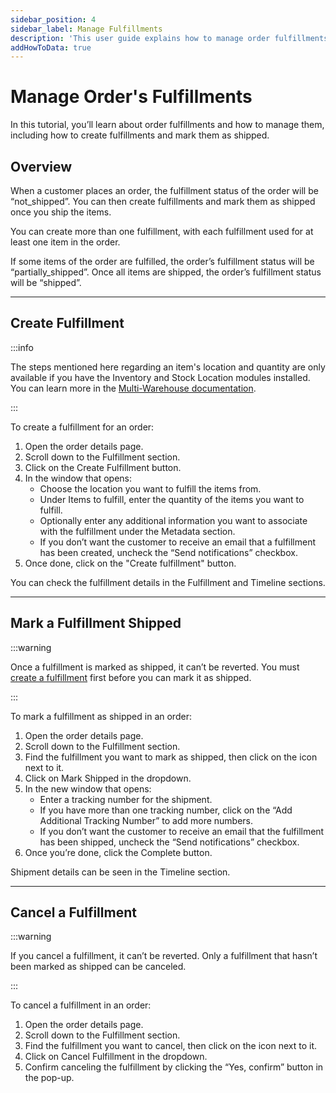 ```yaml
---
sidebar_position: 4
sidebar_label: Manage Fulfillments
description: 'This user guide explains how to manage order fulfillments in the Medusa Admin. Learn how to create fulfillments, mark fulfillments as shipped, and cancel fulfillments.'
addHowToData: true
---
```



# Manage Order's Fulfillments

In this tutorial, you’ll learn about order fulfillments and how to manage them, including how to create fulfillments and mark them as shipped.

## Overview

When a customer places an order, the fulfillment status of the order will be “not_shipped”. You can then create fulfillments and mark them as shipped once you ship the items.

You can create more than one fulfillment, with each fulfillment used for at least one item in the order.

If some items of the order are fulfilled, the order’s fulfillment status will be “partially_shipped”. Once all items are shipped, the order’s fulfillment status will be “shipped”.

---

## Create Fulfillment

:::info

The steps mentioned here regarding an item's location and quantity are only available if you have the Inventory and Stock Location modules installed. You can learn more in the [Multi-Warehouse documentation](../multiwarehouse/index.md).

:::

To create a fulfillment for an order:

1. Open the order details page.
2. Scroll down to the Fulfillment section.
3. Click on the Create Fulfillment button.
4. In the window that opens:
    - Choose the location you want to fulfill the items from.
    - Under Items to fulfill, enter the quantity of the items you want to fulfill.
    - Optionally enter any additional information you want to associate with the fulfillment under the Metadata section.
    - If you don’t want the customer to receive an email that a fulfillment has been created, uncheck the “Send notifications” checkbox.
5. Once done, click on the "Create fulfillment" button.

You can check the fulfillment details in the Fulfillment and Timeline sections.

---

## Mark a Fulfillment Shipped

:::warning

Once a fulfillment is marked as shipped, it can’t be reverted. You must [create a fulfillment](#create-fulfillment) first before you can mark it as shipped.

:::

To mark a fulfillment as shipped in an order:

1. Open the order details page.
2. Scroll down to the Fulfillment section.
3. Find the fulfillment you want to mark as shipped, then click on the <UiIcon lightIcon="https://res.cloudinary.com/dza7lstvk/image/upload/v1667999308/Medusa%20Docs/UI%20Icons/1ordBC6_ssysel.png" darkIcon="https://res.cloudinary.com/dza7lstvk/image/upload/v1667999326/Medusa%20Docs/UI%20Icons/dSwWYBH_stzgoi.png" alt="three dots" /> icon next to it.
4. Click on Mark Shipped in the dropdown.
5. In the new window that opens:
    - Enter a tracking number for the shipment.
    - If you have more than one tracking number, click on the “Add Additional Tracking Number” to add more numbers.
    - If you don’t want the customer to receive an email that the fulfillment has been shipped, uncheck the “Send notifications” checkbox.
6. Once you’re done, click the Complete button.

Shipment details can be seen in the Timeline section.

---

## Cancel a Fulfillment

:::warning

If you cancel a fulfillment, it can’t be reverted. Only a fulfillment that hasn’t been marked as shipped can be canceled.

:::

To cancel a fulfillment in an order:

1. Open the order details page.
2. Scroll down to the Fulfillment section.
3. Find the fulfillment you want to cancel, then click on the <UiIcon lightIcon="https://res.cloudinary.com/dza7lstvk/image/upload/v1667999308/Medusa%20Docs/UI%20Icons/1ordBC6_ssysel.png" darkIcon="https://res.cloudinary.com/dza7lstvk/image/upload/v1667999326/Medusa%20Docs/UI%20Icons/dSwWYBH_stzgoi.png" alt="three dots" /> icon next to it.
4. Click on Cancel Fulfillment in the dropdown.
5. Confirm canceling the fulfillment by clicking the “Yes, confirm” button in the pop-up.
